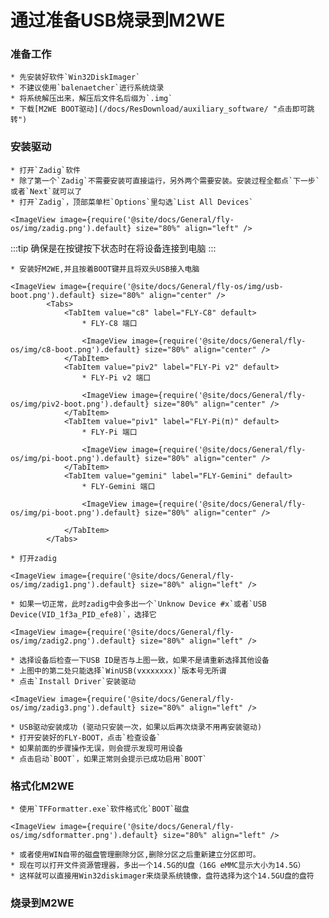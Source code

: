 



# 通过准备USB烧录到M2WE

### 准备工作

    * 先安装好软件`Win32DiskImager`
    * 不建议使用`balenaetcher`进行系统烧录
    * 将系统解压出来，解压后文件名后缀为`.img`
    * 下载[M2WE BOOT驱动](/docs/ResDownload/auxiliary_software/ "点击即可跳转") 

### 安装驱动

    * 打开`Zadig`软件
    * 除了第一个`Zadig`不需要安装可直接运行，另外两个需要安装。安装过程全都点`下一步`或者`Next`就可以了
    * 打开`Zadig`，顶部菜单栏`Options`里勾选`List All Devices`

    <ImageView image={require('@site/docs/General/fly-os/img/zadig.png').default} size="80%" align="left" />

:::tip
确保是在按键按下状态时在将设备连接到电脑
:::

    * 安装好M2WE,并且按着BOOT键并且将双头USB接入电脑

    <ImageView image={require('@site/docs/General/fly-os/img/usb-boot.png').default} size="80%" align="center" />
            <Tabs>
                <TabItem value="c8" label="FLY-C8" default>
                    * FLY-C8 端口

                    <ImageView image={require('@site/docs/General/fly-os/img/c8-boot.png').default} size="80%" align="center" />
                </TabItem>
                <TabItem value="piv2" label="FLY-Pi v2" default>
                    * FLY-Pi v2 端口

                    <ImageView image={require('@site/docs/General/fly-os/img/piv2-boot.png').default} size="80%" align="center" />
                </TabItem>
                <TabItem value="piv1" label="FLY-Pi(π)" default>
                    * FLY-Pi 端口

                    <ImageView image={require('@site/docs/General/fly-os/img/pi-boot.png').default} size="80%" align="center" />
                </TabItem>
                <TabItem value="gemini" label="FLY-Gemini" default>
                    * FLY-Gemini 端口

                    <ImageView image={require('@site/docs/General/fly-os/img/pi-boot.png').default} size="80%" align="center" />

                </TabItem>
            </Tabs>

    * 打开zadig

    <ImageView image={require('@site/docs/General/fly-os/img/zadig1.png').default} size="80%" align="left" />

    * 如果一切正常，此时zadig中会多出一个`Unknow Device #x`或者`USB Device(VID_1f3a_PID_efe8)`，选择它

    <ImageView image={require('@site/docs/General/fly-os/img/zadig2.png').default} size="80%" align="left" />

    * 选择设备后检查一下USB ID是否与上图一致，如果不是请重新选择其他设备
    * 上图中的第二处只能选择`WinUSB(vxxxxxxx)`版本号无所谓
    * 点击`Install Driver`安装驱动

    <ImageView image={require('@site/docs/General/fly-os/img/zadig3.png').default} size="80%" align="left" />

    * USB驱动安装成功 (驱动只安装一次，如果以后再次烧录不用再安装驱动)
    * 打开安装好的FLY-BOOT，点击`检查设备`
    * 如果前面的步骤操作无误，则会提示发现可用设备
    * 点击启动`BOOT`，如果正常则会提示已成功启用`BOOT`

### 格式化M2WE

    * 使用`TFFormatter.exe`软件格式化`BOOT`磁盘

    <ImageView image={require('@site/docs/General/fly-os/img/sdformatter.png').default} size="80%" align="left" />

    * 或者使用WIN自带的磁盘管理删除分区,删除分区之后重新建立分区即可。
    * 现在可以打开文件资源管理器，多出一个14.5G的U盘（16G eMMC显示大小为14.5G）
    * 这样就可以直接用Win32diskimager来烧录系统镜像，盘符选择为这个14.5GU盘的盘符



### 烧录到M2WE

<WIN32 />